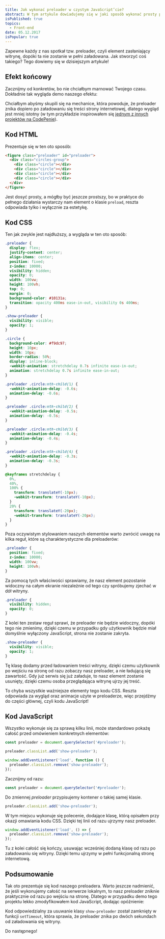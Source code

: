 ```yaml
---
title: Jak wykonać preloader w czystym JavaScript’cie?
abstract: W tym artykule dowiadujemy się w jaki sposób wykonać prosty preloader w czystym JavaScript'cie, który chowa się po załadowaniu teści strony internetowej.
isPublished: true
topics:
  - Front-end
date: 05.12.2017
isPopular: true
---
```


Zapewne każdy z nas spotkał tzw. preloader, czyli element zasłaniający witrynę, dopóki ta nie zostanie w pełni załadowana. Jak stworzyć coś takiego? Tego dowiemy się w dzisiejszym artykule!

## Efekt końcowy

Zacznijmy od konkretów, bo nie chciałbym marnować Twojego czasu. Dokładnie tak wygląda demo naszego efektu:


<CodePenIframe id="qBXErEO" title="Preloader w czystym JS" />

Chciałbym abyśmy skupili się na mechanice, która powoduje, że preloader znika dopiero po załadowaniu się treści strony internetowej, dlatego wygląd jest mniej istotny (w tym przykładzie inspirowałem się [jednym z innych projektów na CodePenie](https://codepen.io/yayteejay/pen/hmalA?page=5&)).

## Kod HTML

Prezentuje się w ten oto sposób:

```html
<figure class="preloader" id="preloader">
  <div class="circles-group">
    <div class="circle"></div>
    <div class="circle"></div>
    <div class="circle"></div>
    <div class="circle"></div>
  </div>
</figure>
```

Jest dosyć prosty, a mógłby być jeszcze prostszy, bo w praktyce do pełnego działania wystarczy nam element o klasie `preload`, reszta odpowiada tylko i wyłącznie za estetykę.

## Kod CSS

Ten jak zwykle jest najdłuższy, a wygląda w ten oto sposób:

```css
.preloader {
  display: flex;
  justify-content: center;
  align-items: center;
  position: fixed;
  z-index: 10000;
  visibility: hidden;
  opacity: 0;
  width: 100vw;
  height: 100vh;
  top: 0;
  margin: 0;
  background-color: #10131a;
  transition: opacity 400ms ease-in-out, visibility 0s 400ms;
}

.show-preloader {
  visibility: visible;
  opacity: 1;
}

.circle {
  background-color: #f9dc97;
  height: 10px;
  width: 10px;
  border-radius: 50%;
  display: inline-block;
  -webkit-animation: stretchdelay 0.7s infinite ease-in-out;
  animation: stretchdelay 0.7s infinite ease-in-out;
}

.preloader .circle:nth-child(1) {
  -webkit-animation-delay: -0.6s;
  animation-delay: -0.6s;
}

.preloader .circle:nth-child(2) {
  -webkit-animation-delay: -0.5s;
  animation-delay: -0.5s;
}

.preloader .circle:nth-child(3) {
  -webkit-animation-delay: -0.4s;
  animation-delay: -0.4s;
}

.preloader .circle:nth-child(4) {
  -webkit-animation-delay: -0.3s;
  animation-delay: -0.3s;
}

@keyframes stretchdelay {
  0%,
  40%,
  100% {
    transform: translateY(-10px);
    -webkit-transform: translateY(-10px);
  }
  20% {
    transform: translateY(-20px);
    -webkit-transform: translateY(-20px);
  }
}
```

Poza oczywistym stylowaniem naszych elementów warto zwrócić uwagę na kilka reguł, które są charakterystyczne dla preloaderów:

```css
.preloader {
  position: fixed;
  z-index: 10000;
  width: 100vw;
  height: 100vh;
}
```

Za pomocą tych właściwości sprawiamy, że nasz element pozostanie widoczny na całym ekranie niezależnie od tego czy spróbujemy zjechać w dół witryny.

```css
.preloader {
  visibility: hidden;
  opacity: 0;
}
```

Z kolei ten zestaw reguł sprawi, że preloader nie będzie widoczny, dopóki tego nie zmienimy, dzięki czemu w przypadku gdy użytkownik będzie miał domyślnie wyłączony JavaScript, strona nie zostanie zakryta.

```css
.show-preloader {
  visibility: visible;
  opacity: 1;
}
```

Tę klasę dodamy przed ładowaniem treści witryny, dzięki czemu użytkownik po wejściu na stronę od razu zobaczy nasz preloader, a nie ładującą się zawartość. Gdy już serwis się już załaduje, to nasz element zostanie usunięty, dzięki czemu osoba przeglądająca witrynę ujrzy jej treść.

To chyba wszystkie ważniejsze elementy tego kodu CSS. Reszta odpowiada za wygląd oraz animacje użyte w preloaderze, więc przejdźmy do części głównej, czyli kodu JavaScript!

## Kod JavaScript

Wszystko wykonuje się za sprawą kilku linii, może standardowo pokażę całość przed omówieniem konkretnych elementów:

```js
const preloader = document.querySelector('#preloader');

preloader.classList.add('show-preloader');

window.addEventListener('load', function () {
  preloader.classList.remove('show-preloader');
});
```

Zacznijmy od razu:

```js
const preloader = document.querySelector('#preloader');
```

Do zmiennej _preloader_ przypisujemy kontener o takiej samej klasie.

```js
preloader.classList.add('show-preloader');
```

W tym miejscu wykonuje się polecenie, dodające klasę, którą opisałem przy okazji omawiania kodu CSS. Dzięki tej linii od razu ujrzymy nasz preloader.

```js
window.addEventListener('load', () => {
  preloader.classList.remove('show-preloader');
});
```

Tu z kolei całość się kończy, usuwając wcześniej dodaną klasę od razu po załadowaniu się witryny. Dzięki temu ujrzymy w pełni funkcjonalną stronę internetową.

## Podsumowanie

Tak oto prezentuje się kod naszego preloadera. Warto jeszcze nadmienić, że jeśli wykonujemy całość na serwerze lokalnym, to nasz preloader zniknie praktycznie od razu po wejściu na stronę. Dlatego w przypadku demo tego projektu lekko zmodyfikowałem kod JavaScript, dodając opóźnienie:

<CodePenIframe id="qBXErEO" title="Preloader w czystym JS" />

Kod odpowiedzialny za usuwanie klasy `show-preloader` został zamknięty w funkcji `setTimeout`, która sprawia, że preloader znika po dwóch sekundach od załadowania się witryny.

Do następnego!
